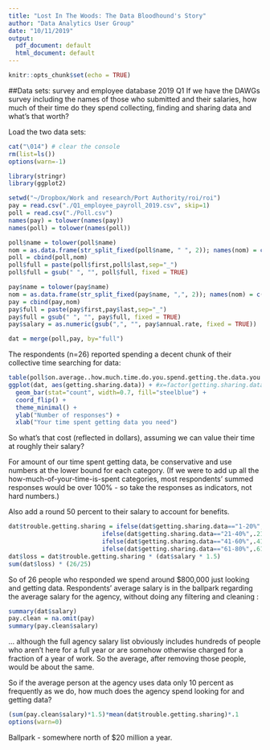 ```yaml
---
title: "Lost In The Woods: The Data Bloodhound's Story"
author: "Data Analytics User Group"
date: "10/11/2019"
output:
  pdf_document: default
  html_document: default
---
```


```r
knitr::opts_chunk$set(echo = TRUE)
```

##Data sets: survey and employee database 2019 Q1
If we have the DAWGs survey including the names of those who submitted and their salaries, how much of their time do they spend collecting, finding and sharing data and what's that worth? 

Load the two data sets: 

```r
cat("\014") # clear the console
rm(list=ls())
options(warn=-1)

library(stringr) 
library(ggplot2) 

setwd("~/Dropbox/Work and research/Port Authority/roi/roi") 
pay = read.csv("./Q1_employee_payroll_2019.csv", skip=1) 
poll = read.csv("./Poll.csv") 
names(pay) = tolower(names(pay)) 
names(poll) = tolower(names(poll)) 
```

```r
poll$name = tolower(poll$name) 
nom = as.data.frame(str_split_fixed(poll$name, " ", 2)); names(nom) = c("first","last") 
poll = cbind(poll,nom)
poll$full = paste(poll$first,poll$last,sep="_") 
poll$full = gsub(" ", "", poll$full, fixed = TRUE)

pay$name = tolower(pay$name) 
nom = as.data.frame(str_split_fixed(pay$name, ",", 2)); names(nom) = c("last", "first")  
pay = cbind(pay,nom) 
pay$full = paste(pay$first,pay$last,sep="_") 
pay$full = gsub(" ", "", pay$full, fixed = TRUE)
pay$salary = as.numeric(gsub(",", "", pay$annual.rate, fixed = TRUE))

dat = merge(poll,pay, by="full") 
```

The respondents (n=26) reported spending a decent chunk of their collective time searching for data: 

```r
table(poll$on.average..how.much.time.do.you.spend.getting.the.data.you.need.) 
ggplot(dat, aes(getting.sharing.data)) + #x=factor(getting.sharing.data)
  geom_bar(stat="count", width=0.7, fill="steelblue") +
  coord_flip() +
  theme_minimal() + 
  ylab("Number of responses") + 
  xlab("Your time spent getting data you need") 
``` 

So what's that cost (reflected in dollars), assuming we can value their time at roughly their salary? 

For amount of our time spent getting data, be conservative and use numbers at the lower bound for each category. (If we were to add up all the how-much-of-your-time-is-spent categories, most respondents' summed responses would be over 100% - so take the responses as indicators, not hard numbers.)

Also add a round 50 percent to their salary to account for benefits. 

```r
dat$trouble.getting.sharing = ifelse(dat$getting.sharing.data=="1-20%",.05,
                          ifelse(dat$getting.sharing.data=="21-40%",.21,
                          ifelse(dat$getting.sharing.data=="41-60%",.41,
                          ifelse(dat$getting.sharing.data=="61-80%",.61,.81))))
dat$loss = dat$trouble.getting.sharing * (dat$salary * 1.5) 
sum(dat$loss) * (26/25) 
```

So of 26 people who responded we spend around $800,000 just looking and getting data. 
Respondents' average salary is in the ballpark regarding the average salary for the agency, without doing any filtering and cleaning :

```r
summary(dat$salary) 
pay.clean = na.omit(pay) 
summary(pay.clean$salary) 
```

... although the full agency salary list obviously includes hundreds of people who aren't here for a full year or are somehow otherwise charged for a fraction of a year of work. So the average, after removing those people, would be about the same. 

So if the average person at the agency uses data only 10 percent as frequently as we do, how much does the agency spend looking for and getting data? 

```r
(sum(pay.clean$salary)*1.5)*mean(dat$trouble.getting.sharing)*.1
options(warn=0)
```

Ballpark - somewhere north of $20 million a year.